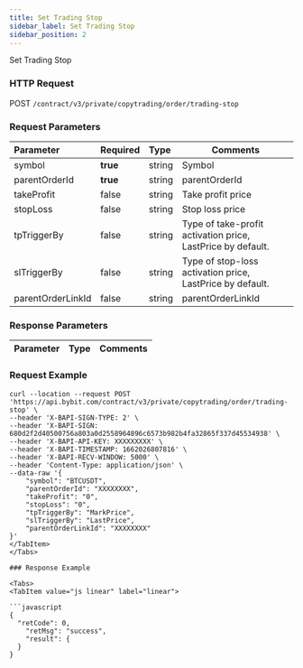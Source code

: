 ```yaml
---
title: Set Trading Stop
sidebar_label: Set Trading Stop
sidebar_position: 2
---
```

Set Trading Stop

### HTTP Request
POST `/contract/v3/private/copytrading/order/trading-stop`

### Request Parameters
| Parameter | Required | Type | Comments|
|:----- |:-------|:-----|------ |
|symbol |<b>true</b> |string |Symbol   |
|parentOrderId |<b>true</b> |string |parentOrderId  |
|takeProfit |false |string |Take profit price |
|stopLoss |false |string |Stop loss price |
|tpTriggerBy|false |string |Type of take-profit activation price, LastPrice by default. |
|slTriggerBy|false |string |Type of stop-loss activation price, LastPrice by default. |
|parentOrderLinkId |false |string |parentOrderLinkId |



### Response Parameters
| Parameter | Type | Comments|
|:----- |:-----|----- |

### Request Example

<Tabs>
<TabItem value="console" label="Console">

```http
curl --location --request POST 'https://api.bybit.com/contract/v3/private/copytrading/order/trading-stop' \
--header 'X-BAPI-SIGN-TYPE: 2' \
--header 'X-BAPI-SIGN: 680d2f2d40500756a803a0d2558964896c6573b982b4fa32865f337d45534938' \
--header 'X-BAPI-API-KEY: XXXXXXXXX' \
--header 'X-BAPI-TIMESTAMP: 1662026807816' \
--header 'X-BAPI-RECV-WINDOW: 5000' \
--header 'Content-Type: application/json' \
--data-raw '{
    "symbol": "BTCUSDT",
    "parentOrderId": "XXXXXXXX",
    "takeProfit": "0",
    "stopLoss": "0",
    "tpTriggerBy": "MarkPrice",
    "slTriggerBy": "LastPrice",
    "parentOrderLinkId": "XXXXXXXX"
}'
</TabItem>
</Tabs>

### Response Example

<Tabs>
<TabItem value="js linear" label="linear">

```javascript
{
  "retCode": 0,
    "retMsg": "success",
    "result": {
  }
}
```
</TabItem>
</Tabs>